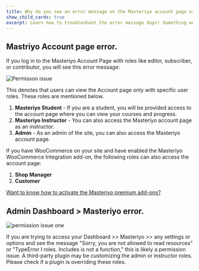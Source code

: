 ```yaml
---
title: Why do you see an error message on the Masteriyo account page or the Admin Dashboard? 
show_child_cards: true
excerpt: Learn how to troubleshoot the error message Oops! Something went wrong. Sorry, you are not allowed to read resources or Oops! Something went wrong. TypeError I roles. Includes is not a function.
---
```


## Mastriyo Account page error.

If you log in to the Masteriyo Account Page with roles like editor, subscriber, or contributor, you will see this error message:

![Permisson issue](https://github.com/user-attachments/assets/16b1e990-e3f0-4db7-885d-0f0e49917a71)


This denotes that users can view the Account page only with specific user roles. These roles are mentioned below.

1. **Masteriyo Student** - If you are a student, you will be provided access to the account page where you can view your courses and progress.
2. **Masteriyo Instructor** - You can also access the Masteriyo account page as an instructor.
3. **Admin** - As an admin of the site, you can also access the Masteriyo account page.

If you have WooCommerce on your site and have enabled the Masteriyo WooCommerce Integration add-on, the following roles can also access the account page:

1. **Shop Manager**
2. **Customer**

[Want to know how to activate the Masteriyo premium add-ons?](https://docs.masteriyo.com/premium-addons/activate-masteriyo-premium-addons)

## Admin Dashboard > Masteriyo error.

![permission issue one](https://github.com/user-attachments/assets/b264191e-c09a-44fc-8538-330788c9e5eb)


If you are trying to access your Dashboard >> Masteriyo >> any settings or options and see the message "Sorry, you are not allowed to read resources" or "TypeError I roles. Includes is not a function," this is likely a permission issue. A third-party plugin may be customizing the admin or instructor roles. Please check if a plugin is overriding these roles.



